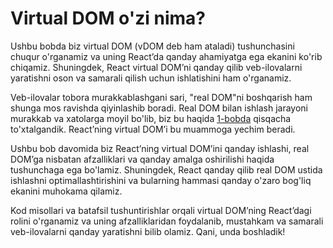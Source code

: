 # Virtual DOM o'zi nima?

Ushbu bobda biz virtual DOM (vDOM deb ham ataladi) tushunchasini chuqur o'rganamiz va uning React’da qanday ahamiyatga ega ekanini ko'rib chiqamiz. Shuningdek, React virtual DOM’ni qanday qilib veb-ilovalarni yaratishni oson va samarali qilish uchun ishlatishini ham o'rganamiz.

Veb-ilovalar tobora murakkablashgani sari, "real DOM"ni boshqarish ham shunga mos ravishda qiyinlashib boradi. Real DOM bilan ishlash jarayoni murakkab va xatolarga moyil bo'lib, biz bu haqida [1-bobda](/docs/react/entry-level-stuff) qisqacha to'xtalgandik. React’ning virtual DOM’i bu muammoga yechim beradi.

Ushbu bob davomida biz React’ning virtual DOM’ini qanday ishlashi, real DOM’ga nisbatan afzalliklari va qanday amalga oshirilishi haqida tushunchaga ega bo'lamiz. Shuningdek, React qanday qilib real DOM ustida ishlashni optimallashtirishini va bularning hammasi qanday o'zaro bog'liq ekanini muhokama qilamiz.

Kod misollari va batafsil tushuntirishlar orqali virtual DOM’ning React’dagi rolini o'rganamiz va uning afzalliklaridan foydalanib, mustahkam va samarali veb-ilovalarni qanday yaratishni bilib olamiz. Qani, unda boshladik!